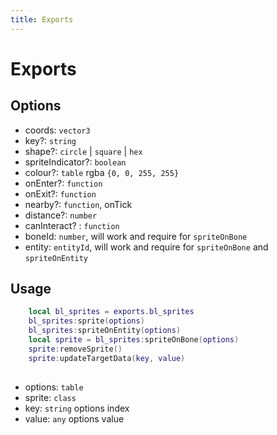 ```yaml
---
title: Exports
---
```


# Exports

## Options

- coords: `vector3`
- key?: `string`
- shape?: `circle` | `square` | `hex`
- spriteIndicator?: `boolean`
- colour?: `table` rgba `{0, 0, 255, 255}`
- onEnter?: `function`
- onExit?: `function`
- nearby?: `function`, onTick
- distance?: `number`
- canInteract? : `function`
- boneId: `number`, will work and require for `spriteOnBone`
- entity: `entityId`, will work and require for `spriteOnBone` and `spriteOnEntity`

## Usage
```lua
    local bl_sprites = exports.bl_sprites
    bl_sprites:sprite(options)
    bl_sprites:spriteOnEntity(options)
    local sprite = bl_sprites:spriteOnBone(options)
    sprite:removeSprite()
    sprite:updateTargetData(key, value)
    
````

- options: `table`
- sprite: `class`
- key: `string` options index
- value: `any` options value